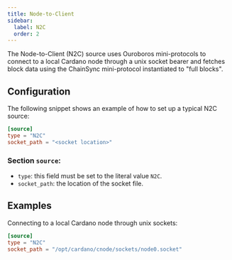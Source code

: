 ```yaml
---
title: Node-to-Client
sidebar:
  label: N2C
  order: 2
---
```


The Node-to-Client (N2C) source uses Ouroboros mini-protocols to connect to a local Cardano node through a unix socket bearer and fetches block data using the ChainSync mini-protocol instantiated to "full blocks".

## Configuration

The following snippet shows an example of how to set up a typical N2C source:

```toml
[source]
type = "N2C"
socket_path = "<socket location>"
```

### Section `source`:

- `type`: this field must be set to the literal value `N2C`.
- `socket_path`: the location of the socket file.

## Examples

Connecting to a local Cardano node through unix sockets:

```toml
[source]
type = "N2C"
socket_path = "/opt/cardano/cnode/sockets/node0.socket"
```
